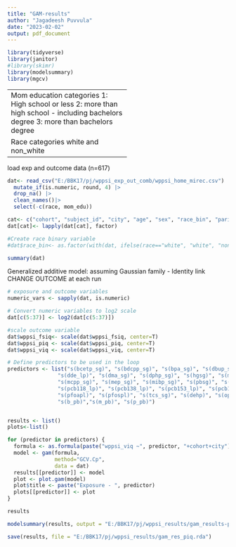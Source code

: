 ```yaml
---
title: "GAM-results"
author: "Jagadeesh Puvvula"
date: "2023-02-02"
output: pdf_document
---
```


```r
library(tidyverse)
library(janitor)
#library(skimr)
library(modelsummary)
library(mgcv)
```
--------------------------------------
Mom education categories
1: High school or less
2: more than high school - including bachelors degree
3: more than bachelors degree

Race categories
white and non_white
--------------------------------------

load exp and outcome data (n=617)
```r
dat<- read_csv("E:/BBK17/pj/wppsi_exp_out_comb/wppsi_home_mirec.csv") |>
  mutate_if(is.numeric, round, 4) |>
  drop_na() |>
  clean_names()|>
  select(-c(race, mom_edu))

cat<- c("cohort", "subject_id", "city", "age", "sex", "race_bin", "parity_n", "mom_edu_cat")
dat[cat]<- lapply(dat[cat], factor)

#Create race binary variable
#dat$race_bin<- as.factor(with(dat, ifelse(race=="white", "white", "non_white")))

summary(dat)
```


Generalized additive model: assuming Gaussian family - Identity link
CHANGE OUTCOME at each run

```r
# exposure and outcome variables
numeric_vars <- sapply(dat, is.numeric)

# Convert numeric variables to log2 scale
dat[c(5:37)] <- log2(dat[c(5:37)])

#scale outcome variable
dat$wppsi_fsiq<- scale(dat$wppsi_fsiq, center=T)
dat$wppsi_piq <- scale(dat$wppsi_piq, center=T)
dat$wppsi_viq <- scale(dat$wppsi_viq, center=T)

# Define predictors to be used in the loop
predictors <- list("s(bcetp_sg)", "s(bdcpp_sg)", "s(bpa_sg)", "s(dbup_sg)", 
                "s(dde_lp)", "s(dma_sg)", "s(dphp_sg)", "s(hgsg)", "s(mbp_sg)", "s(mbzp_sg)", 
                "s(mcpp_sg)", "s(mep_sg)", "s(mibp_sg)", "s(pbsg)", "s(pbde47_lp)",
                "s(pcb118_lp)", "s(pcb138_lp)", "s(pcb153_lp)", "s(pcb180_lp)", "s(pf_hx_spl)", 
                "s(pfoapl)", "s(pfospl)", "s(tcs_sg)", "s(dehp)", "s(op_de)", "s(op_dm)",
                "s(b_pb)","s(m_pb)", "s(p_pb)")


results <- list()
plots<-list()

for (predictor in predictors) {
  formula <- as.formula(paste("wppsi_viq ~", predictor, "+cohort+city"))
  model <- gam(formula,
               method="GCV.Cp",
               data = dat)
  results[[predictor]] <- model
  plot <- plot.gam(model)
  plot$title <- paste("Exposure - ", predictor)
  plots[[predictor]] <- plot
}

results

modelsummary(results, output = "E:/BBK17/pj/wppsi_results/gam_results-piq.csv")

save(results, file = "E:/BBK17/pj/wppsi_results/gam_res_piq.rda")
```
